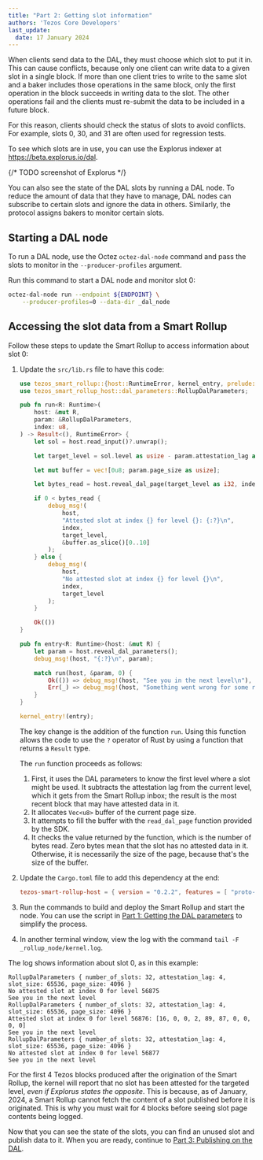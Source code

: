 ```yaml
---
title: "Part 2: Getting slot information"
authors: 'Tezos Core Developers'
last_update:
  date: 17 January 2024
---
```


When clients send data to the DAL, they must choose which slot to put it in.
This can cause conflicts, because only one client can write data to a given slot in a single block.
If more than one client tries to write to the same slot and a baker includes those operations in the same block, only the first operation in the block succeeds in writing data to the slot.
The other operations fail and the clients must re-submit the data to be included in a future block.

For this reason, clients should check the status of slots to avoid conflicts.
For example, slots 0, 30, and 31 are often used for regression tests.

To see which slots are in use, you can use the Explorus indexer at https://beta.explorus.io/dal.

{/* TODO screenshot of Explorus */}

You can also see the state of the DAL slots by running a DAL node.
To reduce the amount of data that they have to manage, DAL nodes can subscribe to certain slots and ignore the data in others.
Similarly, the protocol assigns bakers to monitor certain slots.

## Starting a DAL node

To run a DAL node, use the Octez `octez-dal-node` command and pass the slots to monitor in the `--producer-profiles` argument.

Run this command to start a DAL node and monitor slot 0:

```bash
octez-dal-node run --endpoint ${ENDPOINT} \
    --producer-profiles=0 --data-dir _dal_node
```

## Accessing the slot data from a Smart Rollup

Follow these steps to update the Smart Rollup to access information about slot 0:

1. Update the `src/lib.rs` file to have this code:

   ```rust
   use tezos_smart_rollup::{host::RuntimeError, kernel_entry, prelude::*};
   use tezos_smart_rollup_host::dal_parameters::RollupDalParameters;

   pub fn run<R: Runtime>(
       host: &mut R,
       param: &RollupDalParameters,
       index: u8,
   ) -> Result<(), RuntimeError> {
       let sol = host.read_input()?.unwrap();

       let target_level = sol.level as usize - param.attestation_lag as usize;

       let mut buffer = vec![0u8; param.page_size as usize];

       let bytes_read = host.reveal_dal_page(target_level as i32, index, 0, &mut buffer)?;

       if 0 < bytes_read {
           debug_msg!(
               host,
               "Attested slot at index {} for level {}: {:?}\n",
               index,
               target_level,
               &buffer.as_slice()[0..10]
           );
       } else {
           debug_msg!(
               host,
               "No attested slot at index {} for level {}\n",
               index,
               target_level
           );
       }

       Ok(())
   }

   pub fn entry<R: Runtime>(host: &mut R) {
       let param = host.reveal_dal_parameters();
       debug_msg!(host, "{:?}\n", param);

       match run(host, &param, 0) {
           Ok(()) => debug_msg!(host, "See you in the next level\n"),
           Err(_) => debug_msg!(host, "Something went wrong for some reasons"),
       }
   }

   kernel_entry!(entry);
   ```

   The key change is the addition of the function `run`.
   Using this function allows the code to use the `?` operator of Rust by using a function that returns a `Result` type.

   The `run` function proceeds as follows:

      1. First, it uses the DAL parameters to know the first level where a slot might be used.
      It subtracts the attestation lag from the current level, which it gets from the Smart Rollup inbox; the result is the most recent block that may have attested data in it.
      1. It allocates `Vec<u8>` buffer of the current page size.
      1. It attempts to fill the buffer with the `read_dal_page` function provided
      by the SDK.
      1. It checks the value returned by the function, which is the number of bytes
      read.
      Zero bytes mean that the slot has no attested data in it.
      Otherwise, it is necessarily the size of the page, because that's the size of the buffer.

1. Update the `Cargo.toml` file to add this dependency at the end:

   ```toml
   tezos-smart-rollup-host = { version = "0.2.2", features = [ "proto-alpha" ] }
   ```

1. Run the commands to build and deploy the Smart Rollup and start the node.
You can use the script in [Part 1: Getting the DAL parameters](./get-dal-params) to simplify the process.

1. In another terminal window, view the log with the command `tail -F _rollup_node/kernel.log`.

The log shows information about slot 0, as in this example:

```
RollupDalParameters { number_of_slots: 32, attestation_lag: 4, slot_size: 65536, page_size: 4096 }
No attested slot at index 0 for level 56875
See you in the next level
RollupDalParameters { number_of_slots: 32, attestation_lag: 4, slot_size: 65536, page_size: 4096 }
Attested slot at index 0 for level 56876: [16, 0, 0, 2, 89, 87, 0, 0, 0, 0]
See you in the next level
RollupDalParameters { number_of_slots: 32, attestation_lag: 4, slot_size: 65536, page_size: 4096 }
No attested slot at index 0 for level 56877
See you in the next level
```

For the first 4 Tezos blocks produced after the origination of the Smart Rollup, the kernel will report that no slot has been attested for the targeted level, _even if Explorus states the opposite_.
This is because, as of January, 2024, a Smart Rollup cannot fetch the content of a slot published before it is originated.
This is why you must wait for 4 blocks before seeing slot page contents being
logged.

Now that you can see the state of the slots, you can find an unused slot and publish data to it.
When you are ready, continue to [Part 3: Publishing on the DAL](./publishing-on-the-dal).
